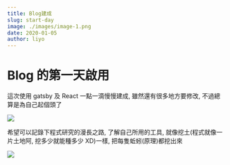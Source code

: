 ```yaml
---
title: Blog建成
slug: start-day
image: ./images/image-1.png
date: 2020-01-05
author: liyo
---
```


# Blog 的第一天啟用

這次使用 gatsby 及 React 一點一滴慢慢建成, 雖然還有很多地方要修改, 不過總算是為自己起個頭了

![](images/image-2.png)

希望可以記錄下程式研究的漫長之路, 了解自己所用的工具, 就像挖土(程式就像一片土地阿, 挖多少就能種多少 XD)一樣, 把每隻蚯蚓(原理)都挖出來

![](images/image-3.png)
